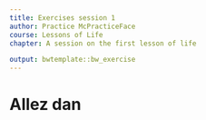 ```yaml
---
title: Exercises session 1
author: Practice McPracticeFace
course: Lessons of Life
chapter: A session on the first lesson of life

output: bwtemplate::bw_exercise
---
```


# Allez dan


